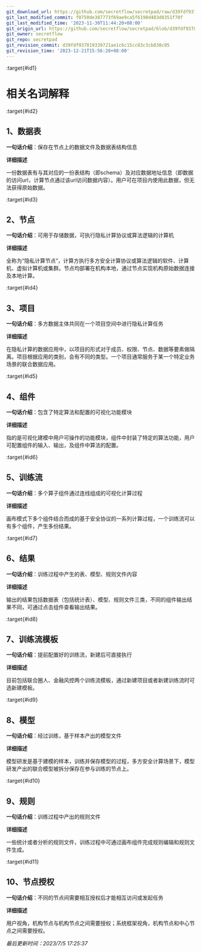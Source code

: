 ```yaml
---
git_download_url: https://github.com/secretflow/secretpad/raw/d39fdf937819339721ae1c6c15cc83c3cb838c05/docs/deployment_experience/definition.md
git_last_modified_commit: f0750de387773f69ae9ca5f6190d483d0351f70f
git_last_modified_time: '2023-11-30T11:44:20+08:00'
git_origin_url: https://github.com/secretflow/secretpad/blob/d39fdf937819339721ae1c6c15cc83c3cb838c05/docs/deployment_experience/definition.md
git_owner: secretflow
git_repo: secretpad
git_revision_commit: d39fdf937819339721ae1c6c15cc83c3cb838c05
git_revision_time: '2023-12-21T15:56:28+08:00'
---
```


:target{#id1}

# 相关名词解释

:target{#id2}

## 1、数据表

<strong>一句话介绍</strong>：保存在节点上的数据文件及数据表结构信息

<strong>详细描述</strong>

一份数据表有与其对应的一份表结构（即schema）及对应数据地址信息（即数据的访问url，计算节点通过该url访问数据内容）。用户可在项目内使用此数据，但无法获得原始数据。

:target{#id3}

## 2、节点

<strong>一句话介绍</strong>：可用于存储数据，可执行隐私计算协议或算法逻辑的计算机

<strong>详细描述</strong>

全称为“隐私计算节点”，计算方执行多方安全计算协议或算法逻辑的软件、计算机、虚拟计算机或集群。节点均部署在机构本地，通过节点实现机构原始数据连接及本地计算。

:target{#id4}

## 3、项目

<strong>一句话介绍</strong>：多方数据主体共同在一个项目空间中进行隐私计算任务

<strong>详细描述</strong>

在隐私计算的数据应用中，以项目的形式对于成员、权限、节点、数据等要素做隔离。项目根据应用的类别，会有不同的类型。一个项目通常服务于某一个特定业务场景的联合数据应用。

:target{#id5}

## 4、组件

<strong>一句话介绍</strong>：包含了特定算法和配置的可视化功能模块

<strong>详细描述</strong>

指的是可视化建模中用户可操作的功能模块，组件中封装了特定的算法功能，用户可配置组件的输入、输出，及组件中算法的配置。

:target{#id6}

## 5、训练流

<strong>一句话介绍</strong>：多个算子组件通过连线组成的可视化计算过程

<strong>详细描述</strong>

画布模式下多个组件结合而成的基于安全协议的一系列计算过程，一个训练流可以有多个组件，产生多份结果。

:target{#id7}

## 6、结果

<strong>一句话介绍</strong>：训练过程中产生的表、模型、规则文件内容

<strong>详细描述</strong>

输出的结果包括数据表（包括统计表）、模型、规则文件三类，不同的组件输出结果不同，可通过点击组件查看输出结果。

:target{#id8}

## 7、训练流模板

<strong>一句话介绍</strong>：提前配置好的训练流，新建后可直接执行

<strong>详细描述</strong>

目前包括联合圈人、金融风控两个训练流模板，通过新建项目或者新建训练流时可选新建模板。

:target{#id9}

## 8、模型

<strong>一句话介绍</strong>：经过训练，基于样本产出的模型文件

<strong>详细描述</strong>

模型研发是基于建模的样本，训练并保存模型的过程，多方安全计算场景下，模型研发产出的联合模型被拆分保存在参与训练的节点上。

:target{#id10}

## 9、规则

<strong>一句话介绍</strong>：训练过程中产出的规则文件

<strong>详细描述</strong>

一些统计或者分析的规则文件，训练过程中可通过画布组件完成规则编辑和规则文件生成。

:target{#id11}

## 10、节点授权

<strong>一句话介绍</strong>：不同的节点间需要相互授权后才能相互访问或发起任务

<strong>详细描述</strong>

用户视角，机构节点与机构节点之间需要授权；系统框架视角，机构节点和中心节点之间需要授权。

<em>最后更新时间：2023/7/5 17:25:37</em>
